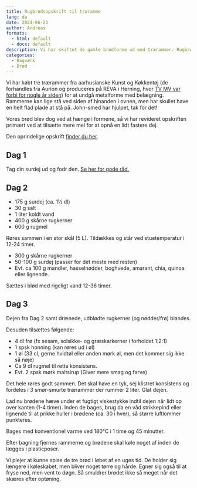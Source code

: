 ```yaml
---
title: Rugbrødsopskrift til træramme
lang: da
date: 2024-06-21
author: Andreas
formats: 
  - html: default
  - docx: default
description: Vi har skiftet de gamle brødforme ud med trærammer. Rugbrødsopskriften er let revideret. Det er blevet en vane, så det virker!
categories: 
  - Bagværk
  - Brød
---
```


Vi har købt tre trærammer fra aarhusianske Kunst og Køkkentøj (de forhandles fra Aurion og produceres på REVA i Herning, hvor [TV MV var forbi for nogle år siden](https://www.tvmidtvest.dk/fast-arbejde/fast-arbejde-fra-reva)) for at undgå metalforme med belægning. Rammerne kan lige stå ved siden af hinanden i ovnen, men har skullet have en helt flad plade at stå på. John-smed har hjulpet, tak for det!

Vores brød blev dog ved at hænge i formene, så vi har revideret opskriften primært ved at tilsætte mere mel for at opnå en lidt fastere dej.

Den oprindelige opskrift [finder du her](https://fam.gdamsbo.dk/food/rugbrød.html).

## Dag 1

Tag din surdej ud og fodr den. [Se her for gode råd.](https://fam.gdamsbo.dk/food/surdej.html)

## Dag 2

-   175 g surdej (ca. 1½ dl)
-   30 g salt
-   1 liter koldt vand
-   400 g skårne rugkerner
-   600 g rugmel

Røres sammen i en stor skål (5 L). Tildækkes og står ved stuetemperatur i 12-24 timer.

-   300 g skårne rugkerner
-   50-100 g surdej (passer for det meste med resten)
-   Evt. ca 100 g mandler, hasselnødder, boghvede, amarant, chia, quinoa eller lignende.

Sættes i blød med rigeligt vand 12-36 timer.

## Dag 3

Dejen fra Dag 2 samt drænede, udblødte rugkerner (og nødder/frø) blandes.

Desuden tilsættes følgende:

-   4 dl frø (fx sesam, solsikke- og græskarkerner i forholdet 1:2:1)
-   1 spsk honning (kan røres ud i øl)
-   1 øl (33 cl, gerne hvidtøl eller anden mørk øl, men det kommer sig ikke så nøje)
-   Ca 9 dl rugmel til rette konsistens.
-   Evt. 2 spsk mørk maltsirup (Giver mere smag og farve)

Det hele røres godt sammen. Det skal have en tyk, sej klistret konsistens og fordeles i 3 smør-smurte trærammer der rummer 2 liter. Glat dejen.

Lad nu brødene hæve under et fugtigt viskestykke indtil dejen når lidt op over kanten (1-4 timer). Inden de bages, brug da en våd strikkepind eller lignende til at prikke huller i brødene (ca. 30 i hver), så større luftlommer punkteres.

Bages med konventionel varme ved 180°C i 1 time og 45 minutter.

Efter bagning fjernes rammerne og brødene skal køle noget af inden de lægges i plasticposer.

Vi plejer at kunne spise de tre brød i løbet af en uges tid. De holder sig længere i køleskabet, men bliver noget tørre og hårde. Egner sig også til at fryse ned, men vent to døgn. Så smuldrer brødet ikke så meget når det skæres efter optøning.
